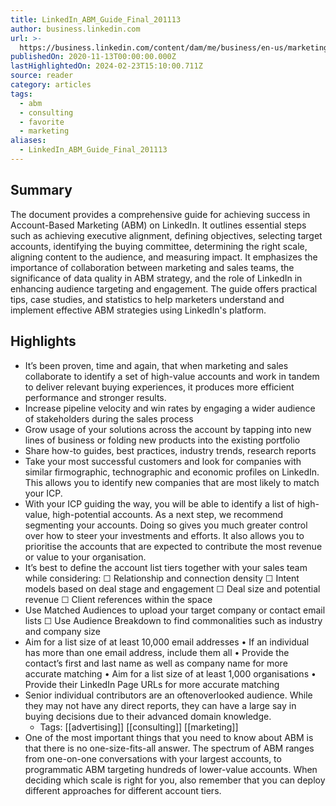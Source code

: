 ```yaml
---
title: LinkedIn_ABM_Guide_Final_201113
author: business.linkedin.com
url: >-
  https://business.linkedin.com/content/dam/me/business/en-us/marketing-solutions/cx/2020/pdfs/LinkedIn_ABM_Guide_Final_201113.pdf
publishedOn: 2020-11-13T00:00:00.000Z
lastHighlightedOn: 2024-02-23T15:10:00.711Z
source: reader
category: articles
tags:
  - abm
  - consulting
  - favorite
  - marketing
aliases:
  - LinkedIn_ABM_Guide_Final_201113
---
```

## Summary

The document provides a comprehensive guide for achieving success in Account-Based Marketing (ABM) on LinkedIn. It outlines essential steps such as achieving executive alignment, defining objectives, selecting target accounts, identifying the buying committee, determining the right scale, aligning content to the audience, and measuring impact. It emphasizes the importance of collaboration between marketing and sales teams, the significance of data quality in ABM strategy, and the role of LinkedIn in enhancing audience targeting and engagement. The guide offers practical tips, case studies, and statistics to help marketers understand and implement effective ABM strategies using LinkedIn's platform.

## Highlights
- It’s been proven, time and again, that when marketing and sales collaborate to identify a set of high-value accounts and work in tandem to deliver relevant buying experiences, it produces more efficient performance and stronger results.
- Increase pipeline velocity and win rates by engaging a wider audience of stakeholders during the sales process
- Grow usage of your solutions across the account by tapping into new lines of business or folding new products into the existing portfolio
- Share how-to guides, best practices, industry trends, research reports
- Take your most successful customers and look for companies with similar firmographic, technographic and economic profiles on LinkedIn.
  This allows you to identify new companies that are most likely to match your ICP.
- With your ICP guiding the way, you will be able to identify a list of high-value, high-potential accounts. As a next step, we recommend segmenting your accounts.
  Doing so gives you much greater control over how to steer your investments and efforts. It also allows you to prioritise the accounts that are expected to contribute the most revenue or value to your organisation.
- It’s best to define the account list tiers together with your sales team while considering: ☐ Relationship and connection density
  ☐ Intent models based on deal stage and engagement
  ☐ Deal size and potential revenue ☐ Client references within the space
- Use Matched Audiences to upload your target company or contact email lists ☐ Use Audience Breakdown to find commonalities such as industry and company size
- Aim for a list size of at least 10,000 email addresses • If an individual has more than one email address, include them all • Provide the contact’s first and last name as well as company name for more accurate matching
  • Aim for a list size of at least 1,000 organisations • Provide their LinkedIn Page URLs for more accurate matching
- Senior individual contributors are an oftenoverlooked audience. While they may not have any direct reports, they can have a large say in buying decisions due to their advanced domain knowledge.
    - Tags: [[advertising]] [[consulting]] [[marketing]] 
- One of the most important things that you need to know about ABM is that there is no one-size-fits-all answer. The spectrum of ABM ranges from one-on-one conversations with your largest accounts, to programmatic ABM targeting hundreds of lower-value accounts. When deciding which scale is right for you, also remember that you can deploy different approaches for different account tiers.
